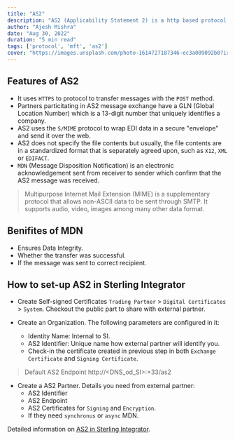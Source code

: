 ```yaml
---
title: "AS2"
description: "AS2 (Applicability Statement 2) is a http based protocol to transmit messages (especially EDI messages) safely, cheaply and quickly."
author: "Ajesh Mishra"
date: "Aug 30, 2022"
duration: "5 min read"
tags: ['protocol', 'mft', 'as2']
cover: "https://images.unsplash.com/photo-1614727187346-ec3a009092b0?ixlib=rb-1.2.1&ixid=MnwxMjA3fDB8MHxwaG90by1wYWdlfHx8fGVufDB8fHx8&auto=format&fit=crop&w=3000&q=80"
---
```


## Features of AS2

- It uses `HTTPS` to protocol to transfer messages with the `POST` method.
- Partners particitating in AS2 message exchange have a GLN (Global Location Number) which is a 13-digit number that uniquely identifies a company.
- AS2 uses the `S/MIME` protocol to wrap EDI data in a secure "envelope" and send it over the web.
- AS2 does not specify the file contents but usually, the file contents are in a standardized format that is separately agreed upon, such as `X12`, `XML` or `EDIFACT`.
- `MDN` (Message Disposition Notification) is an electronic acknowledgement sent from receiver to sender which confirm that the AS2 message was received.

> Multipurpose Internet Mail Extension (MIME) is a supplementary protocol that allows non-ASCII data to be sent through SMTP. It supports audio, video, images among many other data format.

## Benifites of MDN

- Ensures Data Integrity.
- Whether the transfer was successful.
- If the message was sent to correct recipient.


## How to set-up AS2 in Sterling Integrator

- Create Self-signed Certificates `Trading Partner` > `Digital Certificates` > `System`. Checkout the public part to share with external partner.

- Create an Organization. The following parameters are configured in it:
    - Identity Name: Internal to SI.
    - AS2 Identifier: Unique name how external partner will identify you.
    - Check-in the certificate created in previous step in both `Exchange Certificate` and `Signing Certificate`.

> Default AS2 Endpoint http://<DNS_od_SI>:<baseport>+33/as2

- Create a AS2 Partner. Details you need from external partner:
    - AS2 Identifier
    - AS2 Endpoint
    - AS2 Certificates for `Signing` and `Encryption`.
    - If they need `synchronus` or `async` MDN.


Detailed information on [AS2 in Sterling Integrator](https://www.ibm.com/support/pages/setting-as2-part-1-as2-organization).